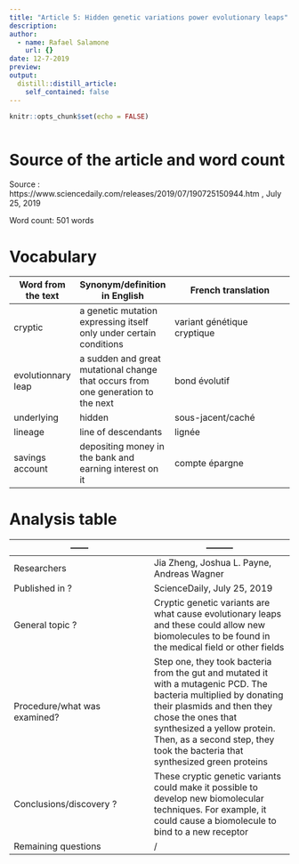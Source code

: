 ```yaml
---
title: "Article 5: Hidden genetic variations power evolutionary leaps"
description:
author:
  - name: Rafael Salamone
    url: {}
date: 12-7-2019
preview: 
output:
  distill::distill_article:
    self_contained: false
---
```


```r
knitr::opts_chunk$set(echo = FALSE)
```

![]()

# Source of the article and word count
Source : https://www.sciencedaily.com/releases/2019/07/190725150944.htm , July 25, 2019

Word count: 501 words

# Vocabulary 

Word from the text | Synonym/definition in English | French translation
------------- | -------------|---------------------------------------------
cryptic | a genetic mutation expressing itself only under certain conditions | variant génétique cryptique
evolutionnary leap | a sudden and great mutational change that occurs from one generation to the next | bond évolutif
underlying | hidden | sous-jacent/caché
lineage | line of descendants | lignée
savings account | depositing money in the bank and earning interest on it | compte épargne

# Analysis table

------        | ---------
------------- | -------------
| Researchers | Jia Zheng, Joshua L. Payne, Andreas Wagner
| Published in ? | ScienceDaily, July 25, 2019
| General topic ? | Cryptic genetic variants are what cause evolutionary leaps and these could allow new biomolecules to be found in the medical field or other fields
| Procedure/what was examined? | Step one, they took bacteria from the gut and mutated it with a mutagenic PCD. The bacteria multiplied by donating their plasmids and then they chose the ones that synthesized a yellow protein. Then, as a second step, they took the bacteria that synthesized green proteins
| Conclusions/discovery ? | These cryptic genetic variants could make it possible to develop new biomolecular techniques. For example, it could cause a biomolecule to bind to a new receptor
| Remaining questions | /
